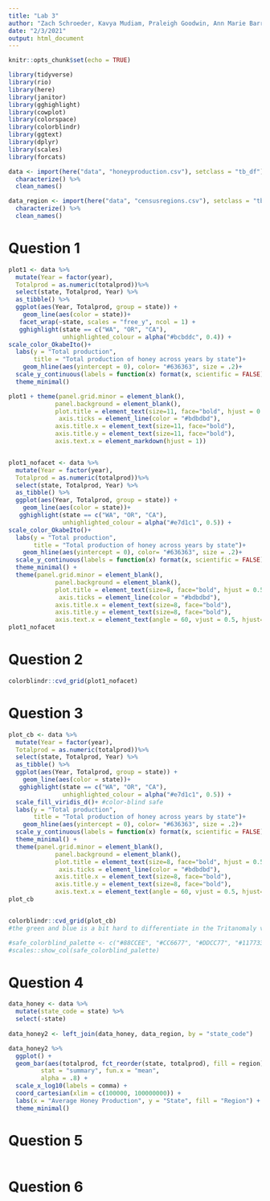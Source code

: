 ```yaml
---
title: "Lab 3"
author: "Zach Schroeder, Kavya Mudiam, Praleigh Goodwin, Ann Marie Barrett, Vinita Vader"
date: "2/3/2021"
output: html_document
---
```


```r
knitr::opts_chunk$set(echo = TRUE)

library(tidyverse)
library(rio)
library(here)
library(janitor)
library(gghighlight) 
library(cowplot)
library(colorspace)
library(colorblindr)
library(ggtext)
library(dplyr)
library(scales)
library(forcats)

data <- import(here("data", "honeyproduction.csv"), setclass = "tb_df") %>% 
  characterize() %>% 
  clean_names()

data_region <- import(here("data", "censusregions.csv"), setclass = "tb_df") %>% 
  characterize() %>% 
  clean_names()

```

# Question 1
```r
plot1 <- data %>% 
  mutate(Year = factor(year), 
  Totalprod = as.numeric(totalprod))%>% 
  select(state, Totalprod, Year) %>% 
  as_tibble() %>% 
  ggplot(aes(Year, Totalprod, group = state)) +
    geom_line(aes(color = state))+
   facet_wrap(~state, scales = "free_y", ncol = 1) +
   gghighlight(state == c("WA", "OR", "CA"),
               unhighlighted_colour = alpha("#bcbddc", 0.4)) + 
scale_color_OkabeIto()+
  labs(y = "Total production",
       title = "Total production of honey across years by state")+
    geom_hline(aes(yintercept = 0), color= "#636363", size = .2)+
  scale_y_continuous(labels = function(x) format(x, scientific = FALSE))+ #stop scientific notation
  theme_minimal()

plot1 + theme(panel.grid.minor = element_blank(), 
             panel.background = element_blank(),
             plot.title = element_text(size=11, face="bold", hjust = 0.5),
              axis.ticks = element_line(color = "#bdbdbd"),
             axis.title.x = element_text(size=11, face="bold"),
             axis.title.y = element_text(size=11, face="bold"),
             axis.text.x = element_markdown(hjust = 1))


plot1_nofacet <- data %>% 
  mutate(Year = factor(year), 
  Totalprod = as.numeric(totalprod))%>% 
  select(state, Totalprod, Year) %>% 
  as_tibble() %>% 
  ggplot(aes(Year, Totalprod, group = state)) +
    geom_line(aes(color = state))+
   gghighlight(state == c("WA", "OR", "CA"),
               unhighlighted_colour = alpha("#e7d1c1", 0.5)) + 
scale_color_OkabeIto()+
  labs(y = "Total production",
       title = "Total production of honey across years by state")+
    geom_hline(aes(yintercept = 0), color= "#636363", size = .2)+
  scale_y_continuous(labels = function(x) format(x, scientific = FALSE))+
  theme_minimal() + 
  theme(panel.grid.minor = element_blank(), 
             panel.background = element_blank(),
             plot.title = element_text(size=8, face="bold", hjust = 0.5),
              axis.ticks = element_line(color = "#bdbdbd"),
             axis.title.x = element_text(size=8, face="bold"),
             axis.title.y = element_text(size=8, face="bold"),
             axis.text.x = element_text(angle = 60, vjust = 0.5, hjust=.5))
plot1_nofacet

```

# Question 2
```r
colorblindr::cvd_grid(plot1_nofacet)
```

# Question 3
```r

plot_cb <- data %>% 
  mutate(Year = factor(year), 
  Totalprod = as.numeric(totalprod))%>% 
  select(state, Totalprod, Year) %>% 
  as_tibble() %>% 
  ggplot(aes(Year, Totalprod, group = state)) +
    geom_line(aes(color = state))+
   gghighlight(state == c("WA", "OR", "CA"),
               unhighlighted_colour = alpha("#e7d1c1", 0.5)) + 
  scale_fill_viridis_d()+ #color-blind safe
  labs(y = "Total production",
       title = "Total production of honey across years by state")+
    geom_hline(aes(yintercept = 0), color= "#636363", size = .2)+
  scale_y_continuous(labels = function(x) format(x, scientific = FALSE))+ 
  theme_minimal() +
  theme(panel.grid.minor = element_blank(), 
             panel.background = element_blank(),
             plot.title = element_text(size=8, face="bold", hjust = 0.5),
              axis.ticks = element_line(color = "#bdbdbd"),
             axis.title.x = element_text(size=8, face="bold"),
             axis.title.y = element_text(size=8, face="bold"),
             axis.text.x = element_text(angle = 60, vjust = 0.5, hjust=.5))
plot_cb


colorblindr::cvd_grid(plot_cb)
#the green and blue is a bit hard to differentiate in the Tritanomaly version, however, I think it's different enough. Just might not be ideal. 

#safe_colorblind_palette <- c("#88CCEE", "#CC6677", "#DDCC77", "#117733", "#332288", "#AA4499","#44AA99", "#999933", "#882255", "#661100", "#6699CC", "#888888")
#scales::show_col(safe_colorblind_palette)
```

# Question 4
```r
data_honey <- data %>% 
  mutate(state_code = state) %>% 
  select(-state)
  
data_honey2 <- left_join(data_honey, data_region, by = "state_code")

data_honey2 %>% 
  ggplot() + 
  geom_bar(aes(totalprod, fct_reorder(state, totalprod), fill = region),
         stat = "summary", fun.x = "mean",
         alpha = .8) +
  scale_x_log10(labels = comma) +
  coord_cartesian(xlim = c(100000, 100000000)) +
  labs(x = "Average Honey Production", y = "State", fill = "Region") +
  theme_minimal()

```

# Question 5
```r

```

# Question 6
```r

```


